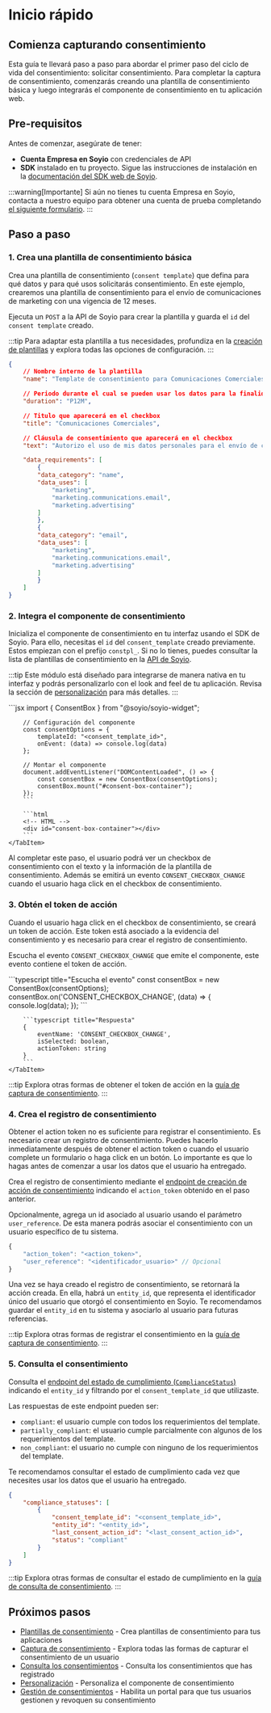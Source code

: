 
# Inicio rápido

## Comienza capturando consentimiento

Esta guía te llevará paso a paso para abordar el primer paso del ciclo de vida del consentimiento: solicitar consentimiento.
Para completar la captura de consentimiento, comenzarás creando una plantilla de consentimiento básica y luego integrarás el componente de consentimiento en tu aplicación web.

## Pre-requisitos

Antes de comenzar, asegúrate de tener:

- **Cuenta Empresa en Soyio** con credenciales de API
- **SDK** instalado en tu proyecto. Sigue las instrucciones de instalación en la [documentación del SDK web de Soyio](https://github.com/Soyio-id/soy-io-widget).

:::warning[Importante]
Si aún no tienes tu cuenta Empresa en Soyio, contacta a nuestro equipo para obtener una cuenta de prueba completando [el siguiente formulario](https://soyio.typeform.com/formularioweb).
:::

## Paso a paso

### 1. Crea una plantilla de consentimiento básica

Crea una plantilla de consentimiento (`consent template`) que defina para qué datos y para qué usos solicitarás consentimiento. En este ejemplo, crearemos una plantilla de consentimiento para el envío de comunicaciones de marketing con una vigencia de 12 meses.

Ejecuta un `POST` a la API de Soyio para crear la plantilla y guarda el `id` del `consent template` creado.

:::tip
Para adaptar esta plantilla a tus necesidades, profundiza en la [creación de plantillas](./consent-templates.mdx) y explora todas las opciones de configuración.
:::

```json title="POST /api/v1/consent_templates"
{
    // Nombre interno de la plantilla
    "name": "Template de consentimiento para Comunicaciones Comerciales",

    // Periodo durante el cual se pueden usar los datos para la finalidad de marketing
    "duration": "P12M",

    // Titulo que aparecerá en el checkbox
    "title": "Comunicaciones Comerciales",

    // Cláusula de consentimiento que aparecerá en el checkbox
    "text": "Autorizo el uso de mis datos personales para el envío de comunicaciones comerciales relacionadas con productos y servicios de la empresa.",

    "data_requirements": [
        {
        "data_category": "name",
        "data_uses": [
            "marketing",
            "marketing.communications.email",
            "marketing.advertising"
        ]
        },
        {
        "data_category": "email",
        "data_uses": [
            "marketing",
            "marketing.communications.email",
            "marketing.advertising"
        ]
        }
    ]
}
```

### 2. Integra el componente de consentimiento

Inicializa el componente de consentimiento en tu interfaz usando el SDK de Soyio. Para ello, necesitas el `id` del `consent_template` creado previamente. Estos empiezan con el prefijo `constpl_`. Si no lo tienes, puedes consultar la lista de plantillas de consentimiento en la [API de Soyio](../../api/resources/index-consent-templates.api.mdx).

:::tip
Este módulo está diseñado para integrarse de manera nativa en tu interfaz y podrás personalizarlo con el look and feel de tu aplicación. Revisa la sección de [personalización](./customization.mdx) para más detalles.
:::

<Tabs>
    <TabItem value="web" label="SDK Web" default>
        ```jsx
        import { ConsentBox } from "@soyio/soyio-widget";

        // Configuración del componente
        const consentOptions = {
            templateId: "<consent_template_id>",
            onEvent: (data) => console.log(data)
        };

        // Montar el componente
        document.addEventListener("DOMContentLoaded", () => {
            const consentBox = new ConsentBox(consentOptions);
            consentBox.mount("#consent-box-container");
        });
        ```

        ```html
        <!-- HTML -->
        <div id="consent-box-container"></div>
        ```
    </TabItem>
</Tabs>

Al completar este paso, el usuario podrá ver un checkbox de consentimiento con el texto y la información de la plantilla de consentimiento. Además se emitirá un evento `CONSENT_CHECKBOX_CHANGE` cuando el usuario haga click en el checkbox de consentimiento.

### 3. Obtén el token de acción

Cuando el usuario haga click en el checkbox de consentimiento, se creará un token de acción. Este token está asociado a la evidencia del consentimiento y es necesario para crear el registro de consentimiento.

Escucha el evento `CONSENT_CHECKBOX_CHANGE` que emite el componente, este evento contiene el token de acción.

<Tabs>
    <TabItem value="web" label="SDK Web" default>
        ```typescript title="Escucha el evento"
        const consentBox = new ConsentBox(consentOptions);
        consentBox.on('CONSENT_CHECKBOX_CHANGE', (data) => {
            console.log(data);
        });
        ```

        ```typescript title="Respuesta"
        {
            eventName: 'CONSENT_CHECKBOX_CHANGE',
            isSelected: boolean,
            actionToken: string
        }
        ```
    </TabItem>
</Tabs>

:::tip
Explora otras formas de obtener el token de acción en la [guía de captura de consentimiento](./consent-capture.mdx).
:::

### 4. Crea el registro de consentimiento

Obtener el action token no es suficiente para registrar el consentimiento. Es necesario crear un registro de consentimiento. Puedes hacerlo inmediatamente después de obtener el action token o cuando el usuario complete un formulario o haga click en un botón. Lo importante es que lo hagas antes de comenzar a usar los datos que el usuario ha entregado.

Crea el registro de consentimiento mediante el [endpoint de creación de acción de consentimiento](../../api/resources/create-consent-action.api.mdx) indicando el `action_token` obtenido en el paso anterior.

Opcionalmente, agrega un id asociado al usuario usando el parámetro `user_reference`. De esta manera podrás asociar el consentimiento con un usuario específico de tu sistema.

```typescript title="POST /api/v1/consent_actions"
{
    "action_token": "<action_token>",
    "user_reference": "<identificador_usuario>" // Opcional
}
```

Una vez se haya creado el registro de consentimiento, se retornará la acción creada. En ella, habrá un `entity_id`, que representa el identificador único del usuario que otorgó el consentimiento en Soyio. Te recomendamos guardar el `entity_id` en tu sistema y asociarlo al usuario para futuras referencias.

:::tip
Explora otras formas de registrar el consentimiento en la [guía de captura de consentimiento](./consent-capture.mdx).
:::

### 5. Consulta el consentimiento

Consulta el [endpoint del estado de cumplimiento (`ComplianceStatus`)](../../api/resources/get-entity-agreement-compliance-statuses.api.mdx) indicando el `entity_id` y filtrando por el `consent_template_id` que utilizaste.

Las respuestas de este endpoint pueden ser:

- `compliant`: el usuario cumple con todos los requerimientos del template.
- `partially_compliant`: el usuario cumple parcialmente con algunos de los requerimientos del template.
- `non_compliant`: el usuario no cumple con ninguno de los requerimientos del template.

Te recomendamos consultar el estado de cumplimiento cada vez que necesites usar los datos que el usuario ha entregado.

```JSON title="GET /api/v1/entities/<entity_id>/agreement/compliance_statuses?consent_template_id=<consent_template_id>"
{
    "compliance_statuses": [
        {
            "consent_template_id": "<consent_template_id>",
            "entity_id": "<entity_id>",
            "last_consent_action_id": "<last_consent_action_id>",
            "status": "compliant"
        }
    ]
}
```

:::tip
Explora otras formas de consultar el estado de cumplimiento en la [guía de consulta de consentimiento](./consent-query.mdx).
:::

## Próximos pasos

- [Plantillas de consentimiento](./consent-templates.mdx) - Crea plantillas de consentimiento para tus aplicaciones
- [Captura de consentimiento](./consent-capture.mdx) - Explora todas las formas de capturar el consentimiento de un usuario
- [Consulta los consentimientos](./consent-query.mdx) - Consulta los consentimientos que has registrado
- [Personalización](./customization.mdx) - Personaliza el componente de consentimiento
- [Gestión de consentimientos](./consent-management) - Habilita un portal para que tus usuarios gestionen y revoquen su consentimiento